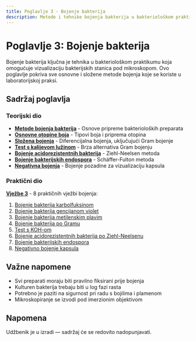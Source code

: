 ```yaml
---
title: Poglavlje 3 - Bojenje bakterija
description: Metode i tehnike bojenja bakterija u bakteriološkom praktikumu
---
```


# Poglavlje 3: Bojenje bakterija

Bojenje bakterija ključna je tehnika u bakteriološkom praktikumu koja omogućuje vizualizaciju bakterijskih stanica pod mikroskopom. Ovo poglavlje pokriva sve osnovne i složene metode bojenja koje se koriste u laboratorijskoj praksi.

## Sadržaj poglavlja

### Teorijski dio

- **[Metode bojenja bakterija](/poglavlje-3/metode-bojenja-bakterija/)** - Osnove pripreme bakterioloških preparata
- **[Osnovne otopine boja](/poglavlje-3/osnovne-otopine-boja/)** - Tipovi boja i priprema otopina
- **[Složena bojenja](/poglavlje-3/slozena-bojanja/)** - Diferencijalna bojenja, uključujući Gram bojenje
- **[Test s kalijevom lužinom](/poglavlje-3/test-s-kalijevom-luzinom/)** - Brza alternativa Gram bojenju
- **[Bojenje acidorezistentnih bakterija](/poglavlje-3/bojenje-acidorezistentnih-bakterija-po-ziehl-neelsenu/)** - Ziehl-Neelsen metoda
- **[Bojenje bakterijskih endospora](/poglavlje-3/bojenje-bakterijskih-endospora-po-schaffer-fultonu/)** - Schäffer-Fulton metoda
- **[Negativna bojenja](/poglavlje-3/negativna-bojenja/)** - Bojenje pozadine za vizualizaciju kapsula

### Praktični dio

**[Vježbe 3](/poglavlje-3/vjezbe-3/)** - 8 praktičnih vježbi bojenja:

1. [Bojenje bakterija karbolfuksinom](/poglavlje-3/vjezba-3-1/)
2. [Bojenje bakterija gencijanom violet](/poglavlje-3/vjezba-3-2/)
3. [Bojenje bakterija metilenskim plavim](/poglavlje-3/vjezba-3-3/)
4. [Bojenje bakterija po Gramu](/poglavlje-3/vjezba-3-4/)
5. [Test s KOH-om](/poglavlje-3/vjezba-3-5/)
6. [Bojenje acidorezistentnih bakterija po Ziehl-Neelsenu](/poglavlje-3/vjezba-3-6/)
7. [Bojenje bakterijskih endospora](/poglavlje-3/vjezba-3-7/)
8. [Negativno bojenje kapsula](/poglavlje-3/vjezba-3-8/)

## Važne napomene

- Svi preparati moraju biti pravilno fiksirani prije bojenja
- Kulturen bakterija trebaju biti u log fazi rasta
- Potrebno je paziti na sigurnost pri radu s bojilima i plamenom
- Mikroskopiranje se izvodi pod imerzionim objektivom

## Napomena

Udžbenik je u izradi — sadržaj će se redovito nadopunjavati.